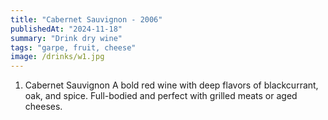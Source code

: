 ```yaml
---
title: "Cabernet Sauvignon - 2006"
publishedAt: "2024-11-18"
summary: "Drink dry wine"
tags: "garpe, fruit, cheese"
image: /drinks/w1.jpg
---
```


1. Cabernet Sauvignon
A bold red wine with deep flavors of blackcurrant, oak, and spice. Full-bodied and perfect with grilled meats or aged cheeses.